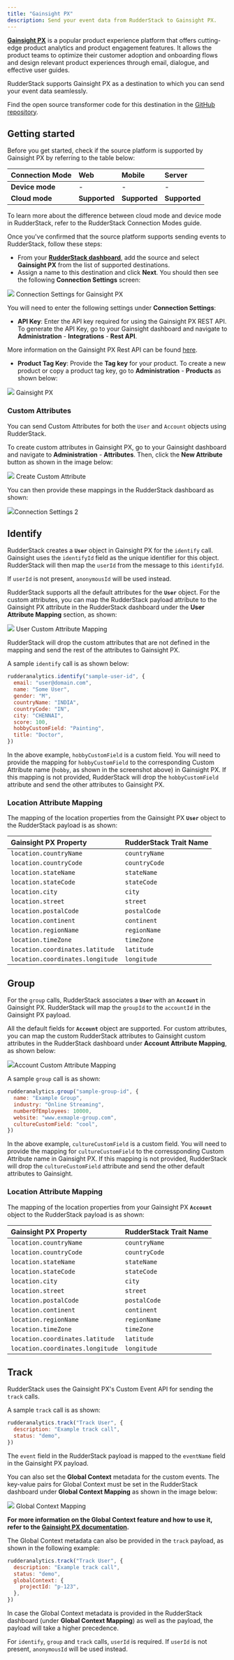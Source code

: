 ```yaml
---
title: "Gainsight PX"
description: Send your event data from RudderStack to Gainsight PX.
---
```


[**Gainsight PX**](https://www.gainsight.com/product-experience/) is a popular product experience platform that offers cutting-edge product analytics and product engagement features. It allows the product teams to optimize their customer adoption and onboarding flows and design relevant product experiences through email, dialogue, and effective user guides.

RudderStack supports Gainsight PX as a destination to which you can send your event data seamlessly.

<div class="infoBlock">
Find the open source transformer code for this destination in the <a href="https://github.com/rudderlabs/rudder-transformer/tree/master/src/v0/destinations/gainsight_px">GitHub repository</a>.
</div>

## Getting started

Before you get started, check if the source platform is supported by Gainsight PX by referring to the table below:

| **Connection Mode** | **Web**       | **Mobile**    | **Server**    |
| :------------------ | :------------ | :------------ | :------------ |
| **Device mode**     | -             | -             | -             |
| **Cloud mode**      | **Supported** | **Supported** | **Supported** |

<div class="infoBlock">
To learn more about the difference between cloud mode and device mode in RudderStack, refer to the <Link to="/destinations/rudderstack-connection-modes/">RudderStack Connection Modes</Link> guide.
</div>

Once you've confirmed that the source platform supports sending events to RudderStack, follow these steps:

- From your [**RudderStack dashboard**](https://app.rudderlabs.com/), add the source and select **Gainsight PX** from the list of supported destinations.
- Assign a name to this destination and click **Next**. You should then see the following **Connection Settings** screen:

<img src="../../assets/gainsight-px-connection-settings-1.png" />
<span class="imageTitle">Connection Settings for Gainsight PX</span>

You will need to enter the following settings under **Connection Settings**:

- **API Key**: Enter the API key required for using the Gainsight PX REST API. To generate the API Key, go to your Gainsight dashboard and navigate to **Administration** - **Integrations** - **Rest API**.

<div class="infoBlock">

More information on the Gainsight PX Rest API can be found <a href="https://support.gainsight.com/PX/API_for_Developers/02Usage_of_Different_APIs/Work_with_the_Gainsight_PX_REST_API">here</a>.

</div>

- **Product Tag Key**: Provide the **Tag key** for your product. To create a new product or copy a product tag key, go to **Administration** - **Products** as shown below:

<img src="../../assets/gainsight-px-product-tag.png" />
<span class="imageTitle">Gainsight PX</span>

### Custom Attributes

You can send Custom Attributes for both the `User` and `Account` objects using RudderStack.

To create custom attributes in Gainsight PX, go to your Gainsight dashboard and navigate to **Administration** - **Attributes**. Then, click the **New Attribute** button as shown in the image below:

<img src="../../assets/gainsight-px-create-attribute.png" />
<span class="imageTitle">Create Custom Attribute</span>

You can then provide these mappings in the RudderStack dashboard as shown:

<img src="https://user-images.githubusercontent.com/59817155/123422602-119dae80-d5dc-11eb-869f-6c796c821821.png" /><span class="imageTitle">Connection Settings 2</span>

## Identify

RudderStack creates a **`User`** object in Gainsight PX for the `identify` call. Gainsight uses the `identifyId` field as the unique identifier for this object. RudderStack will then map the `userId` from the message to this `identifyId`.

<div class="infoBlock">

If <code class="inline-code">userId</code> is not present, <code class="inline-code">anonymousId</code> will be used instead.

</div>

RudderStack supports all the default attributes for the **`User`** object. For the custom attributes, you can map the RudderStack payload attribute to the Gainsight PX attribute in the RudderStack dashboard under the **User Attribute Mapping** section, as shown:

<img src="../../assets/gainsight-px-user-attribute-mapping-1.png" />
<span class="imageTitle">User Custom Attribute Mapping</span>

<div class="warningBlock">

RudderStack will drop the custom attributes that are not defined in the mapping and send the rest of the attributes to Gainsight PX.

</div>

A sample `identify` call is as shown below:

```javascript
rudderanalytics.identify("sample-user-id", {
  email: "user@domain.com",
  name: "Some User",
  gender: "M",
  countryName: "INDIA",
  countryCode: "IN",
  city: "CHENNAI",
  score: 100,
  hobbyCustomField: "Painting",
  title: "Doctor",
})
```

In the above example, `hobbyCustomField` is a custom field. You will need to provide the mapping for `hobbyCustomField` to the corresponding Custom Attribute name \(`hobby`, as shown in the screenshot above\) in Gainsight PX. If this mapping is not provided, RudderStack will drop the `hobbyCustomField` attribute and send the other attributes to Gainsight PX.

### Location Attribute Mapping

The mapping of the location properties from the Gainsight PX **`User`** object to the RudderStack payload is as shown:

| **Gainsight PX Property**        | **RudderStack Trait Name** |
| :------------------------------- | :------------------------- |
| `location.countryName`           | `countryName`              |
| `location.countryCode`           | `countryCode`              |
| `location.stateName`             | `stateName`                |
| `location.stateCode`             | `stateCode`                |
| `location.city`                  | `city`                     |
| `location.street`                | `street`                   |
| `location.postalCode`            | `postalCode`               |
| `location.continent`             | `continent`                |
| `location.regionName`            | `regionName`               |
| `location.timeZone`              | `timeZone`                 |
| `location.coordinates.latitude`  | `latitude`                 |
| `location.coordinates.longitude` | `longitude`                |

## Group

For the `group` calls, RudderStack associates a **`User`** with an **`Account`** in Gainsight PX. RudderStack will map the `groupId` to the `accountId` in the Gainsight PX payload.

All the default fields for **`Account`** object are supported. For custom attributes, you can map the custom RudderStack attributes to Gainsight custom attributes in the RudderStack dashboard under **Account Attribute Mapping**, as shown below:

<img src="../../assets/gainsight-px-account-custom-attribute-mapping.png" /><span class="imageTitle">Account Custom Attribute Mapping</span>

A sample `group` call is as shown:

```javascript
rudderanalytics.group("sample-group-id", {
  name: "Example Group",
  industry: "Online Streaming",
  numberOfEmployees: 10000,
  website: "www.exmaple-group.com",
  cultureCustomField: "cool",
})
```

In the above example, `cultureCustomField` is a custom field. You will need to provide the mapping for `cultureCustomField` to the corressponding Custom Attribute name in Gainsight PX. If this mapping is not provided, RudderStack will drop the `cultureCustomField` attribute and send the other default attributes to Gainsight.

### Location Attribute Mapping

The mapping of the location properties from your Gainsight PX **`Account`** object to the RudderStack payload is as shown:

| **Gainsight PX Property**        | **RudderStack Trait Name** |
| :------------------------------- | :------------------------- |
| `location.countryName`           | `countryName`              |
| `location.countryCode`           | `countryCode`              |
| `location.stateName`             | `stateName`                |
| `location.stateCode`             | `stateCode`                |
| `location.city`                  | `city`                     |
| `location.street`                | `street`                   |
| `location.postalCode`            | `postalCode`               |
| `location.continent`             | `continent`                |
| `location.regionName`            | `regionName`               |
| `location.timeZone`              | `timeZone`                 |
| `location.coordinates.latitude`  | `latitude`                 |
| `location.coordinates.longitude` | `longitude`                |

## Track

RudderStack uses the Gainsight PX's Custom Event API for sending the `track` calls.

A sample `track` call is as shown:

```javascript
rudderanalytics.track("Track User", {
  description: "Example track call",
  status: "demo",
})
```

The `event` field in the RudderStack payload is mapped to the `eventName` field in the Gainsight PX payload.

You can also set the **Global Context** metadata for the custom events. The key-value pairs for Global Context must be set in the RudderStack dashboard under **Global Context Mapping** as shown in the image below:

<img src="../../assets/gainsight-px-global-context.png" />
<span class="imageTitle">Global Context Mapping</span>

<div class="infoBlock">

**For more information on the Global Context feature and how to use it, refer to the <a href="https://support.gainsight.com/PX/Engagements/02Engagement_Configuration/Use_Global_Context">Gainsight PX documentation</a>.**

</div>

The Global Context metadata can also be provided in the `track` payload, as shown in the following example:

```javascript
rudderanalytics.track("Track User", {
  description: "Example track call",
  status: "demo",
  globalContext: {
    projectId: "p-123",
  },
})
```

<div class="infoBlock">

In case the Global Context metadata is provided in the RudderStack dashboard (under **Global Context Mapping**) as well as the payload, the payload will take a higher precedence.

</div>

<div class="infoBlock">

For <code class="inline-code">identify</code>, <code class="inline-code">group</code> and <code class="inline-code">track</code> calls, <code class="inline-code">userId</code> is required. If <code class="inline-code">userId</code> is not present, <code class="inline-code">anonymousId</code> will be used instead.

</div>


